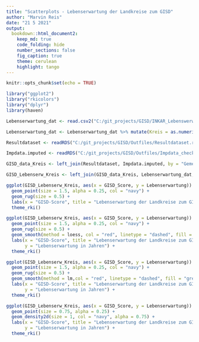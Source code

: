 ```yaml
---
title: "Scatterplots - Lebenserwartung der Landkreise zum GISD"
author: "Marvin Reis"
date: "21 5 2021"
output:
  bookdown::html_document2:
    keep_md: true
    code_folding: hide
    number_sections: false
    fig_caption: true
    theme: cerulean
    highlight: tango
---
```


```r
knitr::opts_chunk$set(echo = TRUE)

library("ggplot2")
library("rkicolors")
library("dplyr")
library(haven)
```


```r
Lebenserwartung_dat <- read.csv2("C:/git_projects/GISD/INKAR_Lebenswerwartung_Kreise.csv")

Lebenserwartung_dat <- Lebenserwartung_dat %>% mutate(Kreis = as.numeric(ï..Kennziffer)) %>% select(-ï..Kennziffer)

Resultdataset <- readRDS("C:/git_projects/GISD/Outfiles/Resultdataset.rds") %>% filter(Jahr == 2017)

Impdata.imputed <- readRDS("C:/git_projects/GISD/Outfiles/Impdata_check.rds") %>% filter(Jahr == 2017)

GISD_data_Kreis <- left_join(Resultdataset, Impdata.imputed, by = "Gemeindekennziffer") %>% select(Kreis, GISD_Score)

GISD_Lebenserw_Kreis <- left_join(GISD_data_Kreis, Lebenserwartung_dat, by = "Kreis") %>% select(-Aggregat)
```

```r
ggplot(GISD_Lebenserw_Kreis, aes(x = GISD_Score, y = Lebenserwartung)) +
  geom_point(size = 1.5, alpha = 0.25, col = "navy") +
  geom_rug(size = 0.5) + 
  labs(x = "GISD-Score", title = "Lebenserwartung der Landkreise zum GISD", subtitle = "im Jahr 2017") +
  theme_rki()
```

```r
ggplot(GISD_Lebenserw_Kreis, aes(x = GISD_Score, y = Lebenserwartung)) +
  geom_point(size = 1.5, alpha = 0.25, col = "navy") +
  geom_rug(size = 0.5) +
  geom_smooth(method = loess, col = "red", linetype = "dashed", fill = "grey50", alpha = 0.5) +
  labs(x = "GISD-Score", title = "Lebenserwartung der Landkreise zum GISD", subtitle =  "im Jahr 2017, mit Regressionslinie (Loess)",
       y = "Lebenserwartung in Jahren") +
  theme_rki()
```

```r
ggplot(GISD_Lebenserw_Kreis, aes(x = GISD_Score, y = Lebenserwartung)) +
  geom_point(size = 1.5, alpha = 0.25, col = "navy") +
  geom_rug(size = 0.5) +
  geom_smooth(method = lm,col = "red", linetype = "dashed", fill = "grey50", alpha = 0.5) +
  labs(x = "GISD-Score", title = "Lebenserwartung der Landkreise zum GISD", subtitle = "im jahr 2017, mit Regressionslinie (Linear)",
       y = "Lebenserwartung in Jahren") +
  theme_rki()
```

```r
ggplot(GISD_Lebenserw_Kreis, aes(x = GISD_Score, y = Lebenserwartung)) +
  geom_point(size = 0.75, alpha = 0.25) +
  geom_density2d(size = 1, col = "navy", alpha = 0.75) +
  labs(x = "GISD-Score", title = "Lebenserwartung der Landkreise zum GISD (Density)", subtitle = "im Jahr 2017",
       y = "Lebenserwartung in Jahren") +
  theme_rki()
```